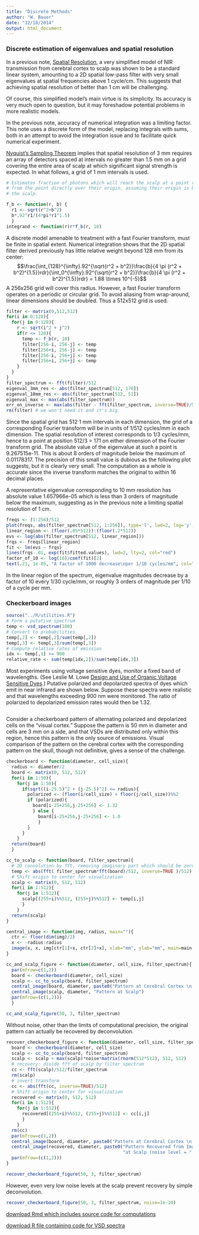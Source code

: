 ```yaml
---
title: "Discrete Methods"
author: "W. Bauer"
date: "12/18/2014"
output: html_document
---
```


### Discrete estimation of eigenvalues and spatial resolution

In a previous note, [Spatial Resolution](spatial_resolution.Rmd), a very simplified model of NIR transmission from cerebral cortex to scalp was shown to be a standard linear system, amounting to a 2D spatial low-pass filter with very small eigenvalues at spatial frequencies above 1 cycle/cm. This suggests that achieving spatial resolution of better than 1 cm will be challenging.

Of course, this simplified model's main virtue is its simplicity. Its accuracy is very much open to question, but it may foreshadow potential problems in more realistic models. 

In the previous note, accuracy of numerical integration was a limiting factor. This note uses a discrete form of the model, replacing integrals with sums, both in an attempt to avoid the integration issue and to facilitate quick numerical experiment.

[Nyquist's Sampling Theorem](http://en.wikipedia.org/wiki/Nyquist–Shannon_sampling_theorem) implies that spatial resolution of 3 mm requires an array of detectors spaced at intervals no greater than 1.5 mm on a grid covering the entire area of scalp at which significant signal strength is expected. In what follows, a grid of 1 mm intervals is used.

```r
# Estimates fraction of photons which will reach the scalp at a point r mm distant
# from the point directly over their origin, assuming their origin is b mm beneath
# the scalp.

f_b <- function(r, b) {
  r1 <- sqrt(r^2+b^2)
  b*.92^r1/(4*pi*r1^1.5)
  }
integrand <- function(r)r*f_b(r, 10)
```

A discrete model amenable to treatment with a fast Fourier transform, must be finite in spatial extent. Numerical integration shows that the 2D spatial filter derived previously has little relative weight beyond 128 mm from its center:$$\frac{\int_{128}^{\infty}.92^{\sqrt{r^2 + b^2}}\frac{b}{4 \pi (r^2 + b^2)^{1.5}}rdr}{\int_0^{\infty}.92^{\sqrt{r^2 + b^2}}\frac{b}{4 \pi (r^2 + b^2)^{1.5}}rdr} = 1.88 \times 10^{-5}$$A 256x256 grid will cover this radius. However, a fast Fourier transform operates on a periodic or circular grid. To avoid aliasing from wrap-around, linear dimensions should be doubled. Thus a 512x512 grid is used.

```r
filter <- matrix(0,512,512)
for(i in 0:128){
  for(j in 0:128){
    r <- sqrt(i^2 + j^2)
    if(r <= 128){
      temp <- f_b(r, 10)
      filter[256-i, 256-j] <- temp
      filter[256+i, 256-j] <- temp
      filter[256-i, 256+j] <- temp
      filter[256+i, 256+j] <- temp
    }
  }
}
filter_spectrum <- fft(filter)/512
eigenval_3mm_res <- abs(filter_spectrum[512, 170])
eigenval_10mm_res <- abs(filter_spectrum[512, 51])
eigenval_max <- max(abs(filter_spectrum))
err_on_inverse <- max(abs(filter - fft(filter_spectrum, inverse=TRUE)/512))
rm(filter) # we won't need it and it's big
```

Since the spatial grid has 512 1 mm intervals in each dimension, the grid of a corresponding Fourier transform will be in units of 1/512 cycles/mm in each dimension. The spatial resolution of interest corresponds to 1/3 cycles/mm, hence to a point at position 512/3 = 171 on either dimension of the Fourier transform grid. The absolute value of the eigenvalue at such a point is 9.267515e-11. This is about 8 orders of magnitude below the maximum of 0.01178317. The precision of this small value is dubious as the following plot suggests, but it is clearly very small. The computation as a whole is accurate since the inverse transform matches the original to within 16 decimal places.

A representative eigenvalue corresponding to 10 mm resolution has absolute value 1.657966e-05 which is less than 3 orders of magnitude below the maximum, suggesting as in the previous note a limiting spatial resolution of 1 cm.

```r
freqs <- (1:256)/512
plot(freqs, abs(filter_spectrum[512, 1:256]), type='l', lwd=2, log='y', xlab="spatial frequency in cycles/mm", ylab="absolute value of eigenvalue", main="Eigenvalue Spectrum")
linear_region <- (floor(.05*512)):(floor(.2*512))
evs <- log(abs(filter_spectrum[512, linear_region]))
frqs <- freqs[linear_region]
fit <- lm(evs ~ frqs)
lines(frqs-.01, exp(fit$fitted.values), lwd=2, lty=2, col="red")
factor_of_10 <- log(10)/coef(fit)[2]
text(.21, 1e-05, "A factor of 1000 decrease\nper 1/10 cycles/mm", col="red")
```

In the linear region of the spectrum, eigenvalue magnitudes decrease by a factor of 10 every 1/30 cycle/mm, or roughly 3 orders of magnitude per 1/10 of a cycle per mm.

### Checkerboard images

```r
source("../R/utilities.R")
# Form a putative spectrum
temp <- vsd_spectrum(100)
# Convert to probabilities
temp[,2] <- temp[,2]/sum(temp[,2])
temp[,3] <- temp[,3]/sum(temp[,3])
# Compute relative rates of emission
idx <- temp[,1] >= 900
relative_rate <- sum(temp[idx,2])/sum(temp[idx,3]) 
```

Most experiments using voltage sensitive dyes, monitor a fixed band of wavelengths. (See Leslie M. Lowe [Design and Use of Organic Voltage Sensitive Dyes](http://scholar.google.com/scholar?q=Design+and+Use+of+Organic+Voltage+Sensitive+Dyes&btnG=Submit&hl=en&as_sdt=0%2C21).) Putative polarized and depolarized spectra of dyes which emit in near infrared are shown below. Suppose these spectra were realistic and that wavelengths exceeding 900 nm were monitored. The ratio of polarized to depolarized emission rates would then be 1.32.

```r

```

Consider a checkerboard pattern of alternating polarized and depolarized cells on the "visual cortex." Suppose the pattern is 50 mm in diameter and cells are 3 mm on a side, and that VSDs are distributed only within this region, hence this pattern is the only source of emissions. Visual comparison of the pattern on the cerebral cortex with the corresponding pattern on the skull, though not definitive, gives a sense of the challenge.

```r

checkerboard <- function(diameter, cell_size){
  radius <- diameter/2
  board <- matrix(0, 512, 512)
  for(i in 1:50){
    for(j in 1:50){
      if(sqrt((i-25.5)^2 + (j-25.5)^2) <= radius){
        polarized <- (floor(i/cell_size) + floor(j/cell_size))%%2
        if (polarized){
          board[i-25+256,j-25+256] <- 1.32
          } else {
            board[i-25+256,j-25+256] <- 1.0
            }
        }
      }
    }
  return(board)
  }

cc_to_scalp <- function(board, filter_spectrum){
  # 2D convolution by fft, removing imaginary part which should be zero 
  temp <- abs(fft( filter_spectrum*fft(board)/512, inverse=TRUE )/512)
  # Shift origin to center for visualization
  scalp <- matrix(0, 512, 512)
  for(i in 1:512){
    for(j in 1:512){
      scalp[(255+i)%%512, (255+j)%%512] <- temp[i,j]
      }
    }
  return(scalp)
}

central_image <- function(img, radius, main=""){
  ctr <- floor(dim(img)/2)
  x <- -radius:radius
  image(x, x, img[ctr[1]+x, ctr[2]+x], xlab="mm", ylab="mm", main=main, col=terrain.colors(12))
}

cc_and_scalp_figure <- function(diameter, cell_size, filter_spectrum){
  par(mfrow=c(1,2))
  board <- checkerboard(diameter, cell_size)
  scalp <- cc_to_scalp(board, filter_spectrum)
  central_image(board, diameter, paste0("Pattern at Cerebral Cortex \n(", cell_size, " mm cell size)"))
  central_image(scalp, diameter, "Pattern at Scalp")
  par(mfrow=(c(1,2)))
  }

cc_and_scalp_figure(50, 3, filter_spectrum)
```


Without noise, other than the limits of computational precision, the original pattern can actually be recovered by deconvolution.

```r
recover_checkerboard_figure <- function(diameter, cell_size, filter_spectrum, noise=0){
  board <- checkerboard(diameter, cell_size)
  scalp <- cc_to_scalp(board, filter_spectrum)
  scalp <- scalp + max(scalp)*noise*matrix(rnorm(512*512), 512, 512)
  # recovery: divide fft of scalp by filter spectrum
  cc <- fft(scalp)/512/filter_spectrum
  rm(scalp)
  # invert transform
  cc <- abs(fft(cc, inverse=TRUE)/512)
  # Shift origin to center for visualization
  recovered <- matrix(0, 512, 512)
  for(i in 1:512){
    for(j in 1:512){
      recovered[(255+i)%%512, (255+j)%%512] <- cc[i,j]
      }
    }
  rm(cc)
  par(mfrow=c(1,2))
  central_image(board, diameter, paste0("Pattern at Cerebral Cortex \n(", cell_size, " mm cell size)"))
  central_image(recovered, diameter, paste0("Pattern Recovered from Image\n ",
                                            "at Scalp (noise level = ", noise,")"))
  par(mfrow=(c(1,2)))
}

recover_checkerboard_figure(50, 3, filter_spectrum)
```

However, even very low noise levels at the scalp prevent recovery by simple deconvolution.

```r
recover_checkerboard_figure(50, 3, filter_spectrum, noise=1e-10)
```


[download Rmd which includes source code for computations](discrete_methods.Rmd)

[download R file containing code for VSD spectra](../R/utilities.R)
